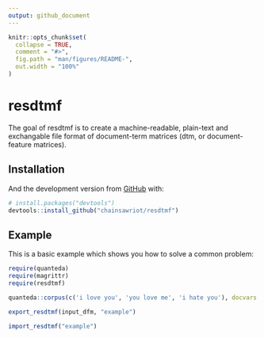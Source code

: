 ```yaml
---
output: github_document
---
```


<!-- README.md is generated from README.Rmd. Please edit that file -->

```r
knitr::opts_chunk$set(
  collapse = TRUE,
  comment = "#>",
  fig.path = "man/figures/README-",
  out.width = "100%"
)
```
# resdtmf

<!-- badges: start -->
<!-- badges: end -->

The goal of resdtmf is to create a machine-readable, plain-text and exchangable file format of document-term matrices (dtm, or document-feature matrices).

## Installation

And the development version from [GitHub](https://github.com/) with:

``` r
# install.packages("devtools")
devtools::install_github("chainsawriot/resdtmf")
```
## Example

This is a basic example which shows you how to solve a common problem:

```r
require(quanteda)
require(magrittr)
require(resdtmf)

quanteda::corpus(c('i love you', 'you love me', 'i hate you'), docvars = data.frame(sentiment = c(1,1,0))) %>% quanteda::dfm() -> input_dfm
```

```r
export_resdtmf(input_dfm, "example")
```

```r
import_resdtmf("example")
```
